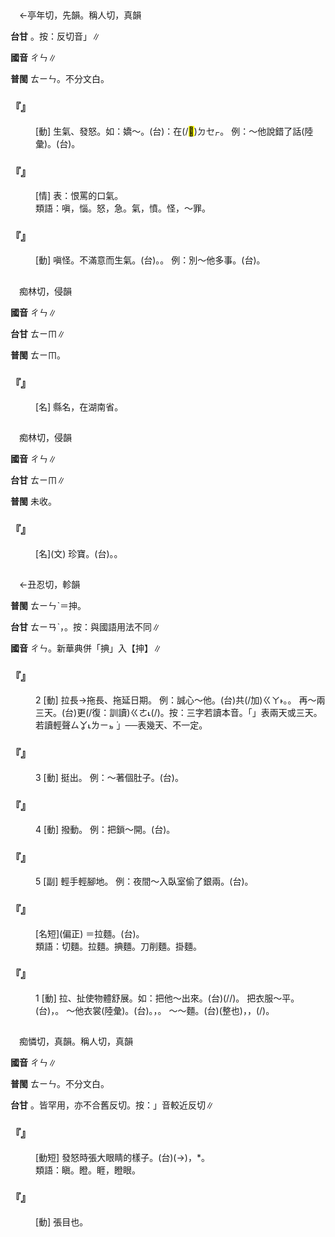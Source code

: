 
=={{ruby|嗔|ㄔㄣ}}==

　←亭年切，先韻。稱人切，真韻

'''台甘''' {{ruby|(文)|ㄐㄧㄣ}}{{ruby|、|ㄊㄧㄢˊ}}。按：反切音{{ruby|「|ㄉㄧㄢˊ}}{{ruby|、|ㄑㄧㄣ}}」∥

'''國音''' <rt>ㄔㄣ</rt>∥

'''普閩''' <rt>ㄊㄧㄣ</rt>{{ruby|、|ㄑㄧㄣ}}。不分文白。

    

==='''『{{ruby|嗔|ㄔㄣ}}』'''===
: [動] 生氣、發怒。如：嬌～。(台){{ruby|按|ㄢ˪}}：{{ruby|形|ㄏㄧㄥˊ}}{{ruby|容|ㄧㆲˊ}}{{ruby|女|ㄌㄧˋ}}{{ruby|/|ㄌㄨˋ}}{{ruby|性|ㄒㄧㄥ˪}}在(/<mark>&#xf9549;</mark>)<rt>ㄉㆤㆷ</rt>{{ruby|受|ㄒㄧㄨ˫}}{{ruby|氣|ㄎㄧ˪}}{{ruby|丌|ㆤ}}{{ruby|款|ㄎㄨㄢˋ}}。 例：～他說錯了話(陸彙)。(台){{ruby|受|ㄒㄧㄨ˫}}{{ruby|氣|ㄎㄧ˪}}{{ruby|伊|ㄧ}}{{ruby|講|ㄍㆲˋ}}{{ruby|話|ㄨㆤ˫}}{{ruby|講|ㄍㆲˋ}}{{ruby|不|ㆬ˫}}{{ruby|著|ㄉㄧㄜㆷ ͘}}{{ruby|去|ㄎㄧ˪}}。
    

==='''『{{ruby|嗔|ㄔㄣ}}{{ruby|是|ㄕˋ}}』'''===
: [情] 表：恨罵的口氣。
:類語：嗔，惱。怒，急。氣，憤。怪，～罪。
:
    

==='''『{{ruby|嗔|ㄔㄣ}}{{ruby|著|·ㄓㄜ}}』'''===
: [動] 嗔怪。不滿意而生氣。(台){{ruby|怪|ㄍㄨㆤ˪}}。{{ruby|嫌|ㄏㄧㆰˊ}}。 例：別～他多事。(台){{ruby|汝|ㄌㄧˋ}}{{ruby|<mark>&#xffb49;</mark>|ㄇㄞ˪}}{{ruby|怪|ㄍㄨㆤ˪}}{{ruby|伊|ㄧ}}{{ruby|多|ㄉㄜ}}{{ruby|事|ㄙㄨ˫}}。
    

=={{ruby|郴|ㄔㄣ}}==

　痴林切，侵韻

'''國音''' <rt>ㄔㄣ</rt>∥

'''台甘''' <rt>ㄊㄧㆬ</rt>∥

'''普閩''' <rt>ㄊㄧㆬ</rt>。

    

==='''『{{ruby|郴|ㄔㄣ}}』'''===
: [名] 縣名，在湖南省。
    

=={{ruby|琛|ㄔㄣ}}==

　痴林切，侵韻

'''國音''' <rt>ㄔㄣ</rt>∥

'''台甘''' <rt>ㄊㄧㆬ</rt>∥

'''普閩''' 未收。

    

==='''『{{ruby|琛|ㄔㄣ}}』'''===
: [名](文) 珍寶。(台){{ruby|珍|ㄉㄧㄣ}}{{ruby|寶|ㄅㄜˋ}}。{{ruby|真|ㄐㄧㄣ}}{{ruby|珠|ㄗㄨ}}{{ruby|寶|ㄅㄜˋ}}{{ruby|貝|ㄅㆤ˪}}{{ruby|/|ㄅㄨㆤ˪}}。
    

=={{ruby|捵|ㄔㄣ}}==

　←丑忍切，軫韻

'''普閩''' <rt>ㄊㄧㄣˋ</rt>＝抻。

'''台甘''' <rt>ㄊㄧㄢˋ</rt>，{{ruby|伸|ㄘㄨㄣ}}{{ruby|手|ㄑㄧㄨˋ}}{{ruby|提|ㄊㆤㆷ}}{{ruby|物|ㄇㄧㆷ ͘}}{{ruby|/|ㄇㆭㆷ ͘}}。按：與國語用法不同∥

'''國音''' <rt>ㄔㄣ</rt>。新華典併「捵」入【抻】∥

    

==='''『{{ruby|捵|ㄔㄣ}}』'''===
:2  [動] 拉長→拖長、拖延日期。 例：誠心～他。(台){{ruby|特|ㄊㄧㄠ}}{{ruby|故|ㄍㆦ˪}}{{ruby|意|ㄧ˪}}{{ruby|<mark>&#xffa49;</mark>|ㆠㆤㆷ}}{{ruby|/|ㆠㄨㆤㆷ}}共(/加)<rt>ㄍㄚ˫</rt>{{ruby|拖|ㄊㄨㄚ}}{{ruby|日|ㆢㄧㆵ ͘}}{{ruby|/|ㄌㄧㆵ ͘}}{{ruby|子|ㄐㄧˋ}}。{{ruby|<mark>&#xffa49;</mark>|ㆠㆤㆷ}}{{ruby|/|ㆠㄨㆤㆷ}}{{ruby|付|ㄏㆦ˫}}{{ruby|伊|ㄧ}}{{ruby|等|ㄉㄢˋ}}。 再～兩三天。(台)更(/復：訓讀)<rt>ㄍㄜ˪</rt>{{ruby|/|ㄍㄜㆷ}}{{ruby|延|ㄑㄧㄢˊ}}(/{{ruby|拖|ㄊㄨㄚ}}){{ruby|兩|ㄋㆭ˫}}{{ruby|三|ㄙㆩ}}{{ruby|日|ㆢㄧㆵ ͘}}{{ruby|/|ㄌㄧㆵ ͘}}。按：三字若讀本音。「{{ruby|兩|ㄋㆭ˫}}{{ruby|三|ㄙㆩ}}{{ruby|日|ㆢㄧㆵ ͘}}{{ruby|/|ㄌㄧㆵ ͘}}」表兩天或三天。若讀輕聲{{ruby|「|ㄋㆭ˪}}<rt>ㄙㆩ˪</rt><rt>ㄌㄧㆵ ͘</rt>」──表幾天、不一定。
    

==='''『{{ruby|捵|ㄔㄣ}}』'''===
:3  [動] 挺出。 例：～著個肚子。(台){{ruby|腆|ㄊㆮ˫}}{{ruby|一|ㄐㄧㆵ ͘}}{{ruby|個|ㆤˊ}}{{ruby|腹|ㄅㄚㆶ}}{{ruby|肚|ㄉㆦˋ}}。
    

==='''『{{ruby|捵|ㄔㄣ}}』'''===
:4  [動] 撥動。 例：把鎖～開。(台){{ruby|將|ㄐㄧㆲ}}{{ruby|鎖|ㄙㄜˋ}}{{ruby|奓|ㄊㄚ˪}}{{ruby|開|ㄎㄨㄧ}}。
    

==='''『{{ruby|捵|ㄔㄣ}}』'''===
:5  [副] 輕手輕腳地。 例：夜間～入臥室偷了銀兩。(台){{ruby|暗|ㆰ˪}}{{ruby|時|ㄒㄧˊ}}{{ruby|踗|ㄌㄧㆰ}}{{ruby|骹|ㄎㄚ}}{{ruby|微|ㆠㄧˊ}}{{ruby|→|ㆠㄧ}}{{ruby|入|ㆢㄧㆴ ͘}}{{ruby|/|ㄌㄧㆴ ͘}}{{ruby|睏|ㄎㄨㄣ˪}}{{ruby|房|ㄅㄤˊ}}{{ruby|偷|ㄊㄠ}}{{ruby|提|ㄊㆤㆷ}}{{ruby|錢|ㄐㆪˊ}}{{ruby|銀|ㆣㄨㄣˊ}}{{ruby|/|ㆣㄧㄣˊ}}。
    

==='''『{{ruby|捵|ㄔㄣ}}{{ruby|麵|ㄇㄧㄢˋ}}』'''===
: [名短](偏正) ＝拉麵。(台){{ruby|用|ㄧㄥ˫}}{{ruby|/|ㄧㆲ˫}}{{ruby|手|ㄑㄧㄨˋ}}{{ruby|<mark>&#xffca6;</mark>|ㄎㄧㄨˋ}}{{ruby|做|ㄗㄨㆤ˪}}{{ruby|/|ㄗㄜ˪}}{{ruby|長|ㄉㆭˊ}}{{ruby|長|ㄉㆭˊ}}{{ruby|細|ㄙㄨㆤ˪}}{{ruby|/|ㄙㆤ˪}}{{ruby|條|ㄉㄧㄠˊ}}{{ruby|丌|ㆤ}}{{ruby|麵|ㄇㄧ˫}}。
:類語：切麵。拉麵。捵麵。刀削麵。掛麵。
:
    

==='''『{{ruby|捵|ㄔㄣ}}』'''===
:1  [動] 拉、扯使物體舒展。如：把他～出來。(台){{ruby|加|ㄍㄚ}}{{ruby|<mark>&#xffca6;</mark>|ㄎㄧㄨˋ}}(/{{ruby|扭|ㆣㄧㄨˋ}}/{{ruby|拖|ㄊㄨㄚ}}){{ruby|出|ㄘㄨㆵ}}{{ruby|來|·ㄌㄞˊ}}。 把衣服～平。(台){{ruby|衫|ㄙㆩ}}，{{ruby|擢|ㄉㄧㄜㆷ}}{{ruby|付|ㄏㆦ˫}}{{ruby|直|ㄉㄧㆵ ͘}}。 ～他衣裳(陸彙)。(台){{ruby|擢|ㄉㄧㄜㆷ}}{{ruby|伊|ㄧ}}{{ruby|丌|ㆤ}}{{ruby|衫|ㄙㆩ}}。{{ruby|為|ㄨㄧ˫}}{{ruby|著|ㄉㄧㄜㆷ ͘}}{{ruby|<mark>&#xffa49;</mark>|ㆠㆤㆷ}}{{ruby|/|ㆠㄨㆤㆷ}}{{ruby|付|ㄏㆦ˫}}{{ruby|伊|ㄧ}}{{ruby|伸|ㄘㄨㄣ}}{{ruby|直|ㄉㄧㆵ ͘}}，{{ruby|或|ㄧㄚㆷ ͘}}{{ruby|引|ㄧㄣˋ}}{{ruby|起|ㄎㄧˋ}}{{ruby|伊|ㄧ}}{{ruby|丌|ㆤ}}{{ruby|注|ㄗㄨ˪}}{{ruby|意|ㄧ˪}}。 ～～麵。(台){{ruby|歸|ㄍㄨㄧ}}(整也){{ruby|塊|ㄉㆤ˪}}{{ruby|丌|ㆤ}}{{ruby|麵|ㄇㄧ˫}}，{{ruby|用|ㄧㄥ˫}}{{ruby|/|ㄧㆲ˫}}{{ruby|雙|ㄒㄧㄤ}}{{ruby|手|ㄑㄧㄨˋ}}{{ruby|那|ㄋㄚˋ}}{{ruby|弄|ㄌㄤ˫}}，{{ruby|那|ㄋㄚˋ}}{{ruby|<mark>&#xffca6;</mark>|ㄎㄧㄨˋ}}(/{{ruby|拖|ㄊㄨㄚ}}){{ruby|長|ㄉㆭˊ}}{{ruby|長|ㄉㆭˊ}}。
    

=={{ruby|瞋|ㄔㄣ}}==

　痴憐切，真韻。稱人切，真韻

'''國音''' <rt>ㄔㄣ</rt>∥

'''普閩''' <rt>ㄊㄧㄣ</rt>{{ruby|、|ㄑㄧㄣ}}。不分文白。

'''台甘''' {{ruby|(文)|ㄐㄧㄣ}}{{ruby|、|ㄊㄧㄢˊ}}。皆罕用，亦不合舊反切。按：{{ruby|「|ㄑㄧㄣ}}」音較近反切∥

    

==='''『{{ruby|瞋|ㄔㄣ}}{{ruby|目|ㄇㄨˋ}}』'''===
: [動短] 發怒時張大眼睛的樣子。(台){{ruby|受|ㄒㄧㄨ˫}}{{ruby|氣|ㄎㄧ˪}}{{ruby|目|ㆠㄚㆶ ͘}}{{ruby|珠|ㄗㄨ}}(→{{ruby|睭|ㄐㄧㄨ}}){{ruby|展|ㄉㄧㄢˋ}}{{ruby|/|ㄊㄧㄢˋ}}{{ruby|大|ㄉㄨㄚ˫}}{{ruby|蕊|ㄌㄨㄧˋ}}，{{ruby|眼|ㆣㄧㄣˊ}}*{{ruby|人|·ㄌㄤˊ}}。
:類語：瞋。瞪。睚，瞪眼。
:
    

==='''『{{ruby|瞋|ㄔㄣ}}』'''===
: [動] 張目也。
    
